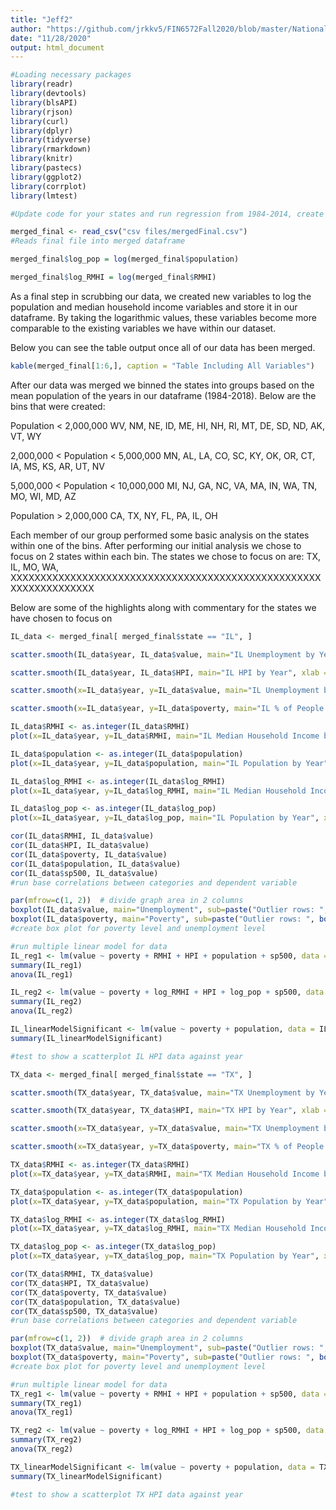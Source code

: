 ```yaml
---
title: "Jeff2"
author: "https://github.com/jrkkv5/FIN6572Fall2020/blob/master/National%20Debt/importNationalDebt.Rmd"
date: "11/28/2020"
output: html_document
---
```


```r
#Loading necessary packages
library(readr)
library(devtools)
library(blsAPI)
library(rjson)
library(curl)
library(dplyr)
library(tidyverse)
library(rmarkdown)
library(knitr)
library(pastecs)
library(ggplot2)
library(corrplot)
library(lmtest)

#Update code for your states and run regression from 1984-2014, create some basic plots, etc.
```

``` r
merged_final <- read_csv("csv files/mergedFinal.csv")
#Reads final file into merged dataframe

merged_final$log_pop = log(merged_final$population)

merged_final$log_RMHI = log(merged_final$RMHI)
```
As a final step in scrubbing our data, we created new variables to log the population and median household income variables and store it in our dataframe. By taking the logarithmic values, these variables become more comparable to the existing variables we have within our dataset.

Below you can see the table output once all of our data has been merged.
``` r

kable(merged_final[1:6,], caption = "Table Including All Variables")
```
After our data was merged we binned the states into groups based on the mean population of the years in our dataframe (1984-2018).  Below are the bins that were created:

Population < 2,000,000
WV, NM, NE, ID, ME, HI, NH, RI, MT, DE, SD, ND, AK, VT, WY

2,000,000 < Population < 5,000,000
MN, AL, LA, CO, SC, KY, OK, OR, CT, IA, MS, KS, AR, UT, NV

5,000,000 < Population < 10,000,000
MI, NJ, GA, NC, VA, MA, IN, WA, TN, MO, WI, MD, AZ

Population > 2,000,000
CA, TX, NY, FL, PA, IL, OH


Each member of our group performed some basic analysis on the states within one of the bins. After performing our initial analysis we chose to focus on 2 states within each bin.  The states we chose to focus on are: TX, IL, MO, WA, XXXXXXXXXXXXXXXXXXXXXXXXXXXXXXXXXXXXXXXXXXXXXXXXXXXXXXXXXXXXXXXXXX


Below are some of the highlights along with commentary for the states we have chosen to focus on 

```r
IL_data <- merged_final[ merged_final$state == "IL", ]

scatter.smooth(IL_data$year, IL_data$value, main="IL Unemployment by Year", xlab = "Year", ylab = "Unemployment", col = "blue", span = 2/3)

scatter.smooth(IL_data$year, IL_data$HPI, main="IL HPI by Year", xlab = "Year", ylab = "HPI", col = "blue")

scatter.smooth(x=IL_data$year, y=IL_data$value, main="IL Unemployment by Year", xlab = "Year", ylab = "Unemployment", col = "red")

scatter.smooth(x=IL_data$year, y=IL_data$poverty, main="IL % of People Below Poverty Level", xlab = "Year", ylab = "Poverty", ylim = c(0,20))

IL_data$RMHI <- as.integer(IL_data$RMHI)
plot(x=IL_data$year, y=IL_data$RMHI, main="IL Median Household Income by Year", xlab = "Year", ylab = "RMHI" )

IL_data$population <- as.integer(IL_data$population)
plot(x=IL_data$year, y=IL_data$population, main="IL Population by Year", xlab = "Year", ylab = "Population" )

IL_data$log_RMHI <- as.integer(IL_data$log_RMHI)
plot(x=IL_data$year, y=IL_data$log_RMHI, main="IL Median Household Income by Year", xlab = "Year", ylab = "log_RMHI" )

IL_data$log_pop <- as.integer(IL_data$log_pop)
plot(x=IL_data$year, y=IL_data$log_pop, main="IL Population by Year", xlab = "Year", ylab = "log_Population" )

cor(IL_data$RMHI, IL_data$value)
cor(IL_data$HPI, IL_data$value)
cor(IL_data$poverty, IL_data$value)
cor(IL_data$population, IL_data$value)
cor(IL_data$sp500, IL_data$value)
#run base correlations between categories and dependent variable

par(mfrow=c(1, 2))  # divide graph area in 2 columns
boxplot(IL_data$value, main="Unemployment", sub=paste("Outlier rows: ", boxplot.stats(IL_data$value)$out))  # box plot for 'Unemployment'
boxplot(IL_data$poverty, main="Poverty", sub=paste("Outlier rows: ", boxplot.stats(IL_data$poverty)$out))  # box plot for 'Poverty'
#create box plot for poverty level and unemployment level

#run multiple linear model for data
IL_reg1 <- lm(value ~ poverty + RMHI + HPI + population + sp500, data = IL_data)
summary(IL_reg1)
anova(IL_reg1)

IL_reg2 <- lm(value ~ poverty + log_RMHI + HPI + log_pop + sp500, data = IL_data)
summary(IL_reg2)
anova(IL_reg2)

IL_linearModelSignificant <- lm(value ~ poverty + population, data = IL_data)
summary(IL_linearModelSignificant)

#test to show a scatterplot IL HPI data against year
```




```r
TX_data <- merged_final[ merged_final$state == "TX", ]

scatter.smooth(TX_data$year, TX_data$value, main="TX Unemployment by Year", xlab = "Year", ylab = "Unemployment", col = "blue", span = 2/3)

scatter.smooth(TX_data$year, TX_data$HPI, main="TX HPI by Year", xlab = "Year", ylab = "HPI", col = "blue")

scatter.smooth(x=TX_data$year, y=TX_data$value, main="TX Unemployment by Year", xlab = "Year", ylab = "Unemployment", col = "red")

scatter.smooth(x=TX_data$year, y=TX_data$poverty, main="TX % of People Below Poverty Level", xlab = "Year", ylab = "Poverty", ylim = c(0,20))

TX_data$RMHI <- as.integer(TX_data$RMHI)
plot(x=TX_data$year, y=TX_data$RMHI, main="TX Median Household Income by Year", xlab = "Year", ylab = "RMHI" )

TX_data$population <- as.integer(TX_data$population)
plot(x=TX_data$year, y=TX_data$population, main="TX Population by Year", xlab = "Year", ylab = "Population" )

TX_data$log_RMHI <- as.integer(TX_data$log_RMHI)
plot(x=TX_data$year, y=TX_data$log_RMHI, main="TX Median Household Income by Year", xlab = "Year", ylab = "log_RMHI" )

TX_data$log_pop <- as.integer(TX_data$log_pop)
plot(x=TX_data$year, y=TX_data$log_pop, main="TX Population by Year", xlab = "Year", ylab = "log_Population" )

cor(TX_data$RMHI, TX_data$value)
cor(TX_data$HPI, TX_data$value)
cor(TX_data$poverty, TX_data$value)
cor(TX_data$population, TX_data$value)
cor(TX_data$sp500, TX_data$value)
#run base correlations between categories and dependent variable

par(mfrow=c(1, 2))  # divide graph area in 2 columns
boxplot(TX_data$value, main="Unemployment", sub=paste("Outlier rows: ", boxplot.stats(TX_data$value)$out))  # box plot for 'Unemployment'
boxplot(TX_data$poverty, main="Poverty", sub=paste("Outlier rows: ", boxplot.stats(TX_data$poverty)$out))  # box plot for 'Poverty'
#create box plot for poverty level and unemployment level

#run multiple linear model for data
TX_reg1 <- lm(value ~ poverty + RMHI + HPI + population + sp500, data = TX_data)
summary(TX_reg1)
anova(TX_reg1)

TX_reg2 <- lm(value ~ poverty + log_RMHI + HPI + log_pop + sp500, data = TX_data)
summary(TX_reg2)
anova(TX_reg2)

TX_linearModelSignificant <- lm(value ~ poverty + population, data = TX_data)
summary(TX_linearModelSignificant)

#test to show a scatterplot TX HPI data against year
```


